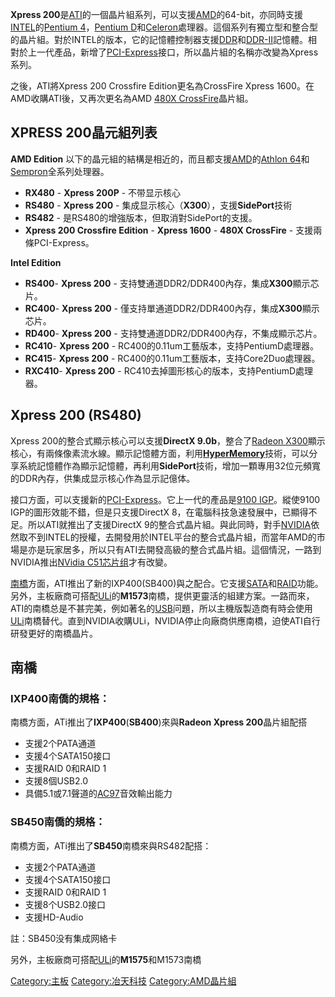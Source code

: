 {{noteTA
|G1=IT
}}
{{Infobox chipset
|Table_name=ATI Radeon Xpress 200 晶片組
<!--  Commented out because image was deleted: |Image=Xpress200P_Serie_logo.jpg -->
|img_w=150px
|Codename= ''Bullhead'', ''Grouper'' (AMD)<br />''Halibut'' (CrossFire for AMD)<br />''Jaguar'' (Intel)<br />''Stingray'' (CrossFire for Intel)
|CPU= [[Athlon_64|Athlon 64]] 系列<br />[[Sempron|Sempron]]<br />[[Pentium_4|Pentium 4]]/[[Pentium_D|Pentium D]]<br />[[Intel_Core_2|Core 2]] (up to 1066 MHz [[Front_side_bus|FSB]])
|Socket=[[Socket_939|Socket 939]]<br />[[Socket_T|Socket T]] ([[LGA_775|LGA 775]])
|Desktop=y
|Value=
|Mainstream=Radeon Xpress 200
|Performance=
|Enthusiast=Radeon Xpress 200P<br />Radeon Xpress 200 CrossFire Edition
|Date=2004年11月8日
|Predecessor=[[9100_IGP|9000/9100 IGP]]
|Successor=[[Xpress_3200|Radeon Xpress 3200]]
}}
'''Xpress 200'''是[[ATI|ATI]]的一個晶片組系列，可以支援[[AMD|AMD]]的64-bit，亦同時支援[[INTEL|INTEL]]的[[Pentium_4|Pentium 4]]，[[Pentium_D|Pentium D]]和[[Celeron|Celeron]]處理器。這個系列有獨立型和整合型的晶片組。對於INTEL的版本，它的記憶體控制器支援[[雙倍資料傳輸率|DDR]]和[[DDR-II|DDR-II]]記憶體。相對於上一代產品，新增了[[PCI-Express|PCI-Express]]接口，所以晶片組的名稱亦改變為Xpress系列。

之後，ATI將Xpress 200 Crossfire Edition更名為CrossFire Xpress 1600。在AMD收購ATI後，又再次更名為AMD [[480X_CrossFire|480X CrossFire]]晶片組。

== XPRESS 200晶元組列表 ==

'''AMD Edition'''
以下的晶元組的結構是相近的，而且都支援[[AMD|AMD]]的[[Athlon_64|Athlon 64]]和[[Sempron|Sempron]]全系列处理器。
*'''RX480''' - '''Xpress 200P''' - 不带显示核心
*'''RS480''' - '''Xpress 200''' - 集成显示核心（'''X300'''），支援'''SidePort'''技術
*'''RS482''' - 是RS480的增強版本，但取消對SidePort的支援。
*'''Xpress 200 Crossfire Edition''' - '''Xpress 1600''' - '''480X CrossFire''' - 支援兩條PCI-Express。

'''Intel Edition'''
*'''RS400'''- '''Xpress 200''' - 支持雙通道DDR2/DDR400內存，集成'''X300'''顯示芯片。
*'''RC400'''- '''Xpress 200''' - 僅支持單通道DDR2/DDR400內存，集成'''X300'''顯示芯片。
*'''RD400'''- '''Xpress 200''' - 支持雙通道DDR2/DDR400內存，不集成顯示芯片。
*'''RC410'''- '''Xpress 200''' - RC400的0.11um工藝版本，支持PentiumD處理器。
*'''RC415'''- '''Xpress 200''' - RC400的0.11um工藝版本，支持Core2Duo處理器。
*'''RXC410'''- '''Xpress 200''' - RC410去掉圖形核心的版本，支持PentiumD處理器。

== Xpress 200 (RS480) ==
Xpress 200的整合式顯示核心可以支援'''DirectX 9.0b'''，整合了[[Radeon_X_Series|Radeon X300]]顯示核心，有兩條像素流水線。顯示記憶體方面，利用'''[[HyperMemory|HyperMemory]]'''技術，可以分享系統記憶體作為顯示記憶體，再利用'''SidePort'''技術，增加一顆專用32位元頻寬的DDR內存，供集成显示核心作為显示記億体。

接口方面，可以支援新的[[PCI-Express|PCI-Express]]。它上一代的產品是[[9100_IGP|9100 IGP]]。縱使9100 IGP的圖形效能不錯，但是只支援DirectX 8，在電腦科技急速發展中，已顯得不足。所以ATI就推出了支援DirectX 9的整合式晶片組。與此同時，對手[[NVIDIA|NVIDIA]]依然取不到INTEL的授權，去開發用於INTEL平台的整合式晶片組，而當年AMD的市場是亦是玩家居多，所以只有ATI去開發高級的整合式晶片組。這個情況，一路到NVIDIA推出[[NVidia_C51芯片组|NVidia C51芯片组]]才有改變。

[[南橋|南橋]]方面，ATI推出了新的IXP400(SB400)與之配合。它支援[[SATA|SATA]]和[[RAID|RAID]]功能。另外，主板廠商可搭配[[ULi|ULi]]的'''M1573'''南橋，提供更靈活的組建方案。一路而來，ATI的南橋总是不甚完美，例如著名的[[USB|USB]]问題，所以主機版製造商有時会使用[[ULi|ULi]]南橋替代。直到NVIDIA收購ULi，NVIDIA停止向廠商供應南橋，迫使ATI自行研發更好的南橋晶片。

== 南橋 ==
=== IXP400南僑的規格： ===
南橋方面，ATi推出了'''IXP400'''('''SB400''')來與'''Radeon Xpress 200'''晶片組配搭

*支援2个PATA通道
*支援4个SATA150接口
*支援RAID 0和RAID 1
*支援8個USB2.0
*具備5.1或7.1聲道的[[AC97|AC97]]音效輸出能力

=== SB450南僑的規格： ===
南橋方面，ATi推出了'''SB450'''南橋來與RS482配搭：

*支援2个PATA通道
*支援4个SATA150接口
*支援RAID 0和RAID 1
*支援8个USB2.0接口
*支援HD-Audio

註：SB450没有集成网絡卡

另外，主板廠商可搭配[[ULi|ULi]]的'''M1575'''和M1573南橋

{{ATI}}

[[Category:主板|Category:主板]]
[[Category:冶天科技|Category:冶天科技]]
[[Category:AMD晶片組|Category:AMD晶片組]]